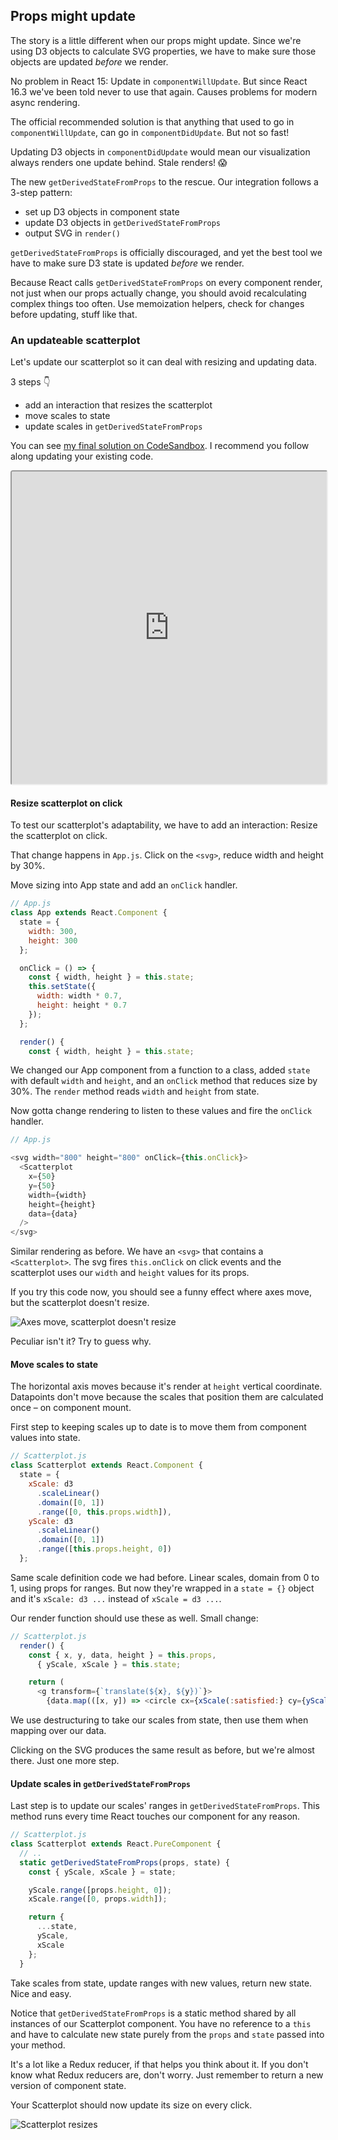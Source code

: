 ## Props might update

The story is a little different when our props might update. Since we're using
D3 objects to calculate SVG properties, we have to make sure those objects are
updated _before_ we render.

No problem in React 15: Update in `componentWillUpdate`. But since React 16.3
we've been told never to use that again. Causes problems for modern async
rendering.

The official recommended solution is that anything that used to go in
`componentWillUpdate`, can go in `componentDidUpdate`. But not so fast!

Updating D3 objects in `componentDidUpdate` would mean our visualization always
renders one update behind. Stale renders! 😱

The new `getDerivedStateFromProps` to the rescue. Our integration follows a
3-step pattern:

- set up D3 objects in component state
- update D3 objects in `getDerivedStateFromProps`
- output SVG in `render()`

`getDerivedStateFromProps` is officially discouraged, and yet the best tool we
have to make sure D3 state is updated _before_ we render.

Because React calls `getDerivedStateFromProps` on every component render, not
just when our props actually change, you should avoid recalculating complex
things too often. Use memoization helpers, check for changes before updating,
stuff like that.

### An updateable scatterplot

Let's update our scatterplot so it can deal with resizing and updating data.

3 steps 👇

- add an interaction that resizes the scatterplot
- move scales to state
- update scales in `getDerivedStateFromProps`

You can see
[my final solution on CodeSandbox](https://codesandbox.io/s/ll9kp8or0l). I
recommend you follow along updating your existing code.

<iframe src="https://codesandbox.io/embed/ll9kp8or0l?codemirror=1&view=split" style="width:100%; height:500px; border:open_mouth:; border-radius: 4px; overflow:hidden;" sandbox="allow-modals allow-forms allow-popups allow-scripts allow-same-origin"></iframe>

#### Resize scatterplot on click

To test our scatterplot's adaptability, we have to add an interaction: Resize
the scatterplot on click.

That change happens in `App.js`. Click on the `<svg>`, reduce width and height
by 30%.

Move sizing into App state and add an `onClick` handler.

```javascript
// App.js
class App extends React.Component {
  state = {
    width: 300,
    height: 300
  };

  onClick = () => {
    const { width, height } = this.state;
    this.setState({
      width: width * 0.7,
      height: height * 0.7
    });
  };

  render() {
    const { width, height } = this.state;
```

We changed our App component from a function to a class, added `state` with
default `width` and `height`, and an `onClick` method that reduces size by 30%.
The `render` method reads `width` and `height` from state.

Now gotta change rendering to listen to these values and fire the `onClick`
handler.

```javascript
// App.js

<svg width="800" height="800" onClick={this.onClick}>
  <Scatterplot
    x={50}
    y={50}
    width={width}
    height={height}
    data={data}
  />
</svg>
```

Similar rendering as before. We have an `<svg>` that contains a
`<Scatterplot>`. The svg fires `this.onClick` on click events and the
scatterplot uses our `width` and `height` values for its props.

If you try this code now, you should see a funny effect where axes move, but
the scatterplot doesn't resize.

![Axes move, scatterplot doesn't resize](https://raw.githubusercontent.com/Swizec/react-d3js-es6-ebook/2018-version/manuscript/resources/images/2018/not-resizing-scatterplot.png)

Peculiar isn't it? Try to guess why.

#### Move scales to state

The horizontal axis moves because it's render at `height` vertical coordinate.
Datapoints don't move because the scales that position them are calculated once
– on component mount.

First step to keeping scales up to date is to move them from component values
into state.

```javascript
// Scatterplot.js
class Scatterplot extends React.Component {
  state = {
    xScale: d3
      .scaleLinear()
      .domain([0, 1])
      .range([0, this.props.width]),
    yScale: d3
      .scaleLinear()
      .domain([0, 1])
      .range([this.props.height, 0])
  };
```

Same scale definition code we had before. Linear scales, domain from 0 to 1,
using props for ranges. But now they're wrapped in a `state = {}` object and
it's `xScale: d3 ...` instead of `xScale = d3 ...`.

Our render function should use these as well. Small change:

```javascript
// Scatterplot.js
  render() {
    const { x, y, data, height } = this.props,
      { yScale, xScale } = this.state;

    return (
      <g transform={`translate(${x}, ${y})`}>
        {data.map(([x, y]) => <circle cx={xScale(:satisfied:} cy={yScale(y)} r="5" />)}
```

We use destructuring to take our scales from state, then use them when mapping
over our data.

Clicking on the SVG produces the same result as before, but we're almost there.
Just one more step.

#### Update scales in `getDerivedStateFromProps`

Last step is to update our scales' ranges in `getDerivedStateFromProps`. This
method runs every time React touches our component for any reason.

```javascript
// Scatterplot.js
class Scatterplot extends React.PureComponent {
  // ..
  static getDerivedStateFromProps(props, state) {
    const { yScale, xScale } = state;

    yScale.range([props.height, 0]);
    xScale.range([0, props.width]);

    return {
      ...state,
      yScale,
      xScale
    };
  }
```

Take scales from state, update ranges with new values, return new state. Nice
and easy.

Notice that `getDerivedStateFromProps` is a static method shared by all
instances of our Scatterplot component. You have no reference to a `this` and
have to calculate new state purely from the `props` and `state` passed into
your method.

It's a lot like a Redux reducer, if that helps you think about it. If you don't
know what Redux reducers are, don't worry. Just remember to return a new
version of component state.

Your Scatterplot should now update its size on every click.

![Scatterplot resizes](https://raw.githubusercontent.com/Swizec/react-d3js-es6-ebook/2018-version/manuscript/resources/images/2018/scatterplot-resizes.png)